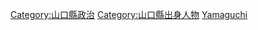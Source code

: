 {{日本行政區劃分類導航|政治人物}}

[[Category:山口縣政治|Category:山口縣政治]]
[[Category:山口縣出身人物|Category:山口縣出身人物]]
[[Category:日本各都道府縣政治人物|Yamaguchi]]